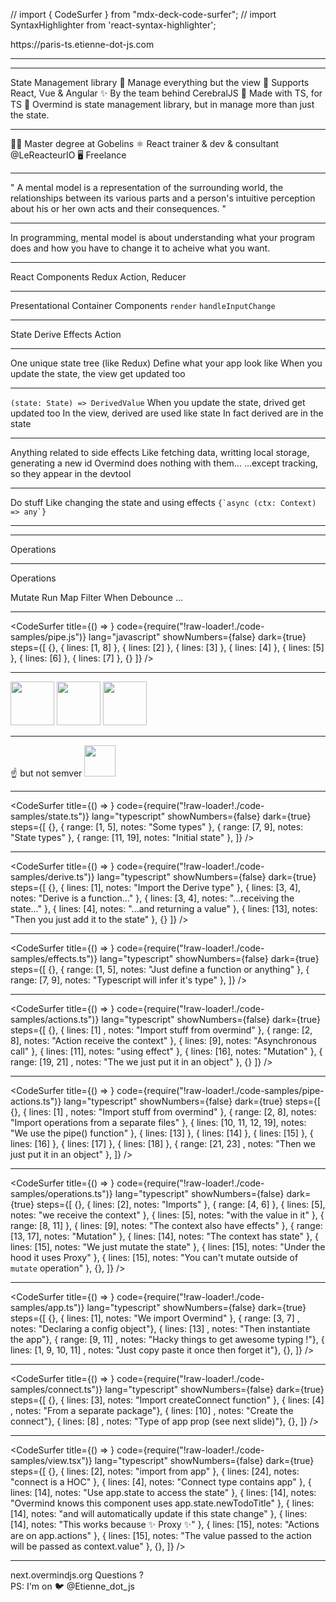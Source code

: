 // import { CodeSurfer } from "mdx-deck-code-surfer";
// import SyntaxHighlighter from 'react-syntax-highlighter';

<Head>
  <title>Overmind - TypeScript Paris - Etienne Dldc</title>
  <meta name='og:image' content='https://paris-ts.etienne-dot-js.com/card.png' />
</Head>

<Title>Hi 👋</Title>

<PrezLink href="https://paris-ts.etienne-dot-js.com"><HttpsPart>https://</HttpsPart>paris-ts.etienne-dot-js.com</PrezLink>

---

<OvermindLogo size="50vh" />

---

<Title>Overmind</Title>

<Appear>
  <Text>State Management library 👷‍</Text>
  <Text>Manage everything but the view 🧠</Text>
  <Text>Supports React, Vue & Angular ✨</Text>
  <Text>By the team behind <Link href="https://cerebraljs.com/">CerebralJS</Link> 🚀 </Text>
  <Text>Made with TS, for TS 🚀</Text>
</Appear>

<Notes>
  Overmind is state management library, but in manage more than just the state.
</Notes>

---

<Title>✋ I'm Etienne</Title>

<Appear>
  <Text>👨‍🎓 Master degree at Gobelins</Text>
  <Text>⚛ React trainer & dev & consultant <Link href="https://twitter.com/LeReacteurIO">@LeReacteurIO</Link></Text>
  <Text>🖥 Freelance</Text>
</Appear>

---

<Title>Mental model</Title>

<Appear>
  <Quote author="Wikipedia">
    " A mental model is a representation of the surrounding world, the relationships between its various parts and a person's intuitive perception about his or her own acts and their consequences. "
  </Quote>
</Appear>

---

<Title>In Programming</Title>

<Appear>
  <Text>In programming, mental model is about understanding what your program does and how you have to change it to acheive what you want.</Text>
</Appear>

---

<Title>Libraries help us shape <br /> the mental model of our apps</Title>

<Appear>
  <Text>React <Arrow /> Components</Text>
  <Text>Redux <Arrow /> Action, Reducer</Text>
</Appear>

---

<Title>Naming is important</Title>

<Appear>
  <Text>Presentational <Arrow double={true} /> Container Components</Text>
  <Text><code>render</code> <Arrow double={true} /> <code>handleInputChange</code></Text>
</Appear>

---

<Title>Overmind Mental model</Title>

<Appear>
  <Text>State</Text>
  <Text>Derive</Text>
  <Text>Effects</Text>
  <Text>Action</Text>
</Appear>

---

<Title>State</Title>

<Appear>
  <Text>One unique state tree (like Redux)</Text>
  <Text>Define what your app look like</Text>
  <Text>When you update the state, the view get updated too</Text>
</Appear>

---

<Title>Derive</Title>

<Appear>
  <Code>(state: State) => DerivedValue</Code>
  <Text>When you update the state, drived get updated too</Text>
  <Text>In the view, derived are used like state</Text>
  <Text>In fact derived are in the state</Text>
</Appear>

---

<Title>Effects</Title>

<Appear>
  <Text>Anything related to side effects</Text>
  <Text>Like fetching data, writting local storage, generating a new id</Text>
  <Text>Overmind does nothing with them...</Text>
  <Text>...except tracking, so they appear in the devtool</Text>
</Appear>

---

<Title>Action</Title>

<Appear>
  <Text>Do stuff</Text>
  <Text>Like changing the state and using effects</Text>
  <Code>{`async (ctx: Context) => any`}</Code>
</Appear>

---

<Title>Pipe Action</Title>

<Steps>
  <Pipe step={0} />
  <Pipe step={1} />
  <Pipe step={2} />
  <Pipe step={3} />
</Steps>

---

<Title>Pipe Action</Title>

<SubTitle>Operations</SubTitle>

<Steps>
  <Pipes pipeIndex={0} />
  <Pipes pipeIndex={1} />
  <Pipes pipeIndex={2} />
  <Pipes pipeIndex={3} />
</Steps>

---

<Title>Pipe Action</Title>

<SubTitle>Operations</SubTitle>

<Appear>
  <Text>Mutate</Text>
  <Text>Run</Text>
  <Text>Map</Text>
  <Text>Filter</Text>
  <Text>When</Text>
  <Text>Debounce</Text>
  <Text>...</Text>
</Appear>

---

<CodeSurfer
  title={() => <Title>Pipe Action</Title>}
  code={require("!raw-loader!./code-samples/pipe.js")}
  lang="javascript"
  showNumbers={false}
  dark={true}
  steps={[
    {},
    { lines: [1, 8] },
    { lines: [2] },
    { lines: [3] },
    { lines: [4] },
    { lines: [5] },
    { lines: [6] },
    { lines: [7] },
    {}
  ]}
/>

---

<Title>Devtools 🚀</Title>

<Steps>
  <Image height="70vh" src={imgDevtool1} />
  <Image height="70vh" src={imgDevtool2} />
  <Image height="70vh" src={imgDevtool3} />
</Steps>

---

<Title>Move fast, break things 🏎</Title>

<Appear>
  <SubTitle> ☝️ but not semver</SubTitle>
  <Image height="50vh" src={imgVersions} />
</Appear>

---

<CodeSurfer
  title={() => <Title>State</Title>}
  code={require("!raw-loader!./code-samples/state.ts")}
  lang="typescript"
  showNumbers={false}
  dark={true}
  steps={[
    {},
    { range: [1, 5], notes: "Some types" },
    { range: [7, 9], notes: "State types" },
    { range: [11, 19], notes: "Initial state" },
  ]}
/>

---

<CodeSurfer
  title={() => <Title>Derive</Title>}
  code={require("!raw-loader!./code-samples/derive.ts")}
  lang="typescript"
  showNumbers={false}
  dark={true}
  steps={[
    {},
    { lines: [1], notes: "Import the Derive type" },
    { lines: [3, 4], notes: "Derive is a function..." },
    { lines: [3, 4], notes: "...receiving the state..." },
    { lines: [4], notes: "...and returning a value" },
    { lines: [13], notes: "Then you just add it to the state" },
    {}
  ]}
/>

---

<CodeSurfer
  title={() => <Title>Effects</Title>}
  code={require("!raw-loader!./code-samples/effects.ts")}
  lang="typescript"
  showNumbers={false}
  dark={true}
  steps={[
    {},
    { range: [1, 5], notes: "Just define a function or anything" },
    { range: [7, 9], notes: "Typescript will infer it's type" },
  ]}
/>

---

<CodeSurfer
  title={() => <Title>Actions</Title>}
  code={require("!raw-loader!./code-samples/actions.ts")}
  lang="typescript"
  showNumbers={false}
  dark={true}
  steps={[
    {},
    { lines: [1] , notes: "Import stuff from overmind" },
    { range: [2, 8], notes: "Action receive the context" },
    { lines: [9], notes: "Asynchronous call" },
    { lines: [11], notes: "using effect" },
    { lines: [16], notes: "Mutation" },
    { range: [19, 21] , notes: "The we just put it in an object" },
    {}
  ]}
/>

---

<CodeSurfer
  title={() => <Title>Pipe Actions</Title>}
  code={require("!raw-loader!./code-samples/pipe-actions.ts")}
  lang="typescript"
  showNumbers={false}
  dark={true}
  steps={[
    {},
    { lines: [1] , notes: "Import stuff from overmind" },
    { range: [2, 8], notes: "Import operations from a separate files" },
    { lines: [10, 11, 12, 19], notes: "We use the pipe() function" },
    { lines: [13] },
    { lines: [14] },
    { lines: [15] },
    { lines: [16] },
    { lines: [17] },
    { lines: [18] },
    { range: [21, 23] , notes: "Then we just put it in an object" },
  ]}
/>

---

<CodeSurfer
  title={() => <Title>Operations</Title>}
  code={require("!raw-loader!./code-samples/operations.ts")}
  lang="typescript"
  showNumbers={false}
  dark={true}
  steps={[
    {},
    { lines: [2], notes: "Imports" },
    { range: [4, 6] },
    { lines: [5], notes: "we receive the context" },
    { lines: [5], notes: "with the value in it" },
    { range: [8, 11] },
    { lines: [9], notes: "The context also have effects" },
    { range: [13, 17], notes: "Mutation" },
    { lines: [14], notes: "The context has state" },
    { lines: [15], notes: "We just mutate the state" },
    { lines: [15], notes: "Under the hood it uses Proxy" },
    { lines: [15], notes: "You can't mutate outside of `mutate` operation" },
    {},
  ]}
/>

---

<CodeSurfer
  title={() => <Title>App</Title>}
  code={require("!raw-loader!./code-samples/app.ts")}
  lang="typescript"
  showNumbers={false}
  dark={true}
  steps={[
    {},
    { lines: [1], notes: "We import Overmind" },
    { range: [3, 7] , notes: "Declaring a config object"},
    { lines: [13] , notes: "Then instantiate the app"},
    { range: [9, 11] , notes: "Hacky things to get awesome typing !"},
    { lines: [1, 9, 10, 11] , notes: "Just copy paste it once then forget it"},
    {},
  ]}
/>

---

<CodeSurfer
  title={() => <Title>Connecting a view</Title>}
  code={require("!raw-loader!./code-samples/connect.ts")}
  lang="typescript"
  showNumbers={false}
  dark={true}
  steps={[
    {},
    { lines: [3], notes: "Import createConnect function" },
    { lines: [4] , notes: "From a separate package"},
    { lines: [10] , notes: "Create the connect"},
    { lines: [8] , notes: "Type of app prop (see next slide)"},
    {},
  ]}
/>

---

<CodeSurfer
  title={() => <Title>Using connect</Title>}
  code={require("!raw-loader!./code-samples/view.tsx")}
  lang="typescript"
  showNumbers={false}
  dark={true}
  steps={[
    {},
    { lines: [2], notes: "import from app" },
    { lines: [24], notes: "connect is a HOC" },
    { lines: [4], notes: "Connect type contains app" },
    { lines: [14], notes: "Use app.state to access the state" },
    { lines: [14], notes: "Overmind knows this component uses app.state.newTodoTitle" },
    { lines: [14], notes: "and will automatically update if this state change" },
    { lines: [14], notes: "This works because ✨ Proxy ✨" },
    { lines: [15], notes: "Actions are on app.actions" },
    { lines: [15], notes: "The value passed to the action will be passed as context.value" },
    {},
  ]}
/>

---

<div style={{ position: 'relative' }}>
  <Title>That's it, thanks</Title>
  <Appear>
    <SubTitle><Link href="https://next.overmindjs.org/">next.overmindjs.org</Link></SubTitle>
    <SubTitle>Questions ?</SubTitle>
    <div style={{ position: 'absolute', width: '80vw', transform: 'translate(-50%, 10vh) scale(0.8)', left: '50%' }}>
      <Text>PS: I'm on 🐦 <Link href="https://twitter.com/Etienne_dot_js">@Etienne_dot_js</Link></Text>
    </div>
  </Appear>
</div>